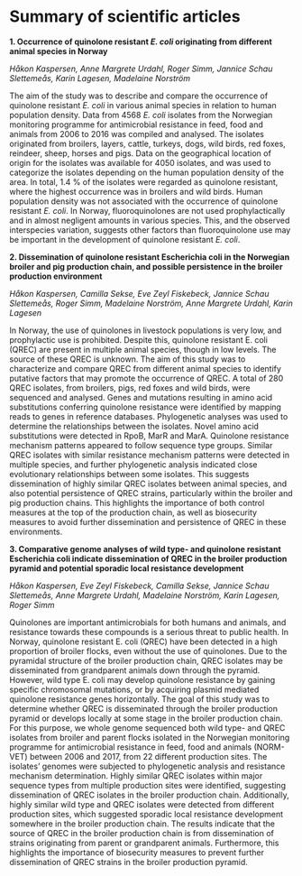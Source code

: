 # Summary of scientific articles

**1. Occurrence of quinolone resistant _E. coli_ originating from different animal species in Norway**

_Håkon Kaspersen, Anne Margrete Urdahl, Roger Simm, Jannice Schau Slettemeås, Karin Lagesen, Madelaine Norström_

The aim of the study was to describe and compare the occurrence of quinolone resistant _E. coli_ in various animal species in relation to human population density. Data from 4568 _E. coli_ isolates from the Norwegian monitoring programme for antimicrobial resistance in feed, food and animals from 2006 to 2016 was compiled and analysed. The isolates originated from broilers, layers, cattle, turkeys, dogs, wild birds, red foxes, reindeer, sheep, horses and pigs. Data on the geographical location of origin for the isolates was available for 4050 isolates, and was used to categorize the isolates depending on the human population density of the area. In total, 1.4 % of the isolates were regarded as quinolone resistant, where the highest occurrence was in broilers and wild birds. Human population density was not associated with the occurrence of quinolone resistant _E. coli_. In Norway, fluoroquinolones are not used prophylactically and in almost negligent amounts in various species. This, and the observed interspecies variation, suggests other factors than fluoroquinolone use may be important in the development of quinolone resistant _E. coli_.

**2. Dissemination of quinolone resistant Escherichia coli in the Norwegian broiler and pig production chain, and possible persistence in the broiler production environment**

_Håkon Kaspersen, Camilla Sekse, Eve Zeyl Fiskebeck, Jannice Schau Slettemeås, Roger Simm, Madelaine Norström, Anne Margrete Urdahl, Karin Lagesen_

In Norway, the use of quinolones in livestock populations is very low, and prophylactic use is prohibited. Despite this, quinolone resistant E. coli (QREC) are present in multiple animal species, though in low levels. The source of these QREC is unknown. The aim of this study was to characterize and compare QREC from different animal species to identify putative factors that may promote the occurrence of QREC. A total of 280 QREC isolates, from broilers, pigs, red foxes and wild birds, were sequenced and analysed. Genes and mutations resulting in amino acid substitutions conferring quinolone resistance were identified by mapping reads to genes in reference databases. Phylogenetic analyses was used to determine the relationships between the isolates. Novel amino acid substitutions were detected in RpoB, MarR and MarA. Quinolone resistance mechanism patterns appeared to follow sequence type groups. Similar QREC isolates with similar resistance mechanism patterns were detected in multiple species, and further phylogenetic analysis indicated close evolutionary relationships between some isolates. This suggests dissemination of highly similar QREC isolates between animal species, and also potential persistence of QREC strains, particularly within the broiler and pig production chains. This highlights the importance of both control measures at the top of the production chain, as well as biosecurity measures to avoid further dissemination and persistence of QREC in these environments. 

**3. Comparative genome analyses of wild type- and quinolone resistant Escherichia coli indicate dissemination of QREC in the broiler production pyramid and potential sporadic local resistance development**

_Håkon Kaspersen, Eve Zeyl Fiskebeck, Camilla Sekse, Jannice Schau Slettemeås, Anne Margrete Urdahl, Madelaine Norström, Karin Lagesen, Roger Simm_

Quinolones are important antimicrobials for both humans and animals, and resistance towards these compounds is a serious threat to public health. In Norway, quinolone resistant E. coli (QREC) have been detected in a high proportion of broiler flocks, even without the use of quinolones. Due to the pyramidal structure of the broiler production chain, QREC isolates may be disseminated from grandparent animals down through the pyramid. However, wild type E. coli may develop quinolone resistance by gaining specific chromosomal mutations, or by acquiring plasmid mediated quinolone resistance genes horizontally. The goal of this study was to determine whether QREC is disseminated through the broiler production pyramid or develops locally at some stage in the broiler production chain. For this purpose, we whole genome sequenced both wild type- and QREC isolates from broiler and parent flocks isolated in the Norwegian monitoring programme for antimicrobial resistance in feed, food and animals (NORM-VET) between 2006 and 2017, from 22 different production sites. The isolates’ genomes were subjected to phylogenetic analysis and resistance mechanism determination. Highly similar QREC isolates within major sequence types from multiple production sites were identified, suggesting dissemination of QREC isolates in the broiler production chain. Additionally, highly similar wild type and QREC isolates were detected from different production sites, which suggested sporadic local resistance development somewhere in the broiler production chain. The results indicate that the source of QREC in the broiler production chain is from dissemination of strains originating from parent or grandparent animals. Furthermore, this highlights the importance of biosecurity measures to prevent further dissemination of QREC strains in the broiler production pyramid. 
